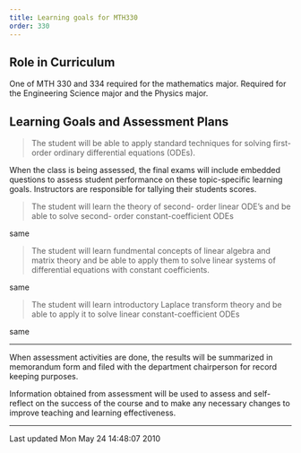 ```yaml
---
title: Learning goals for MTH330
order: 330
---
```


## Role in Curriculum

One of MTH 330 and 334 required for the mathematics major. Required for
the Engineering Science
major and the Physics major.

## Learning Goals and Assessment Plans

> The student will be able to apply standard
> techniques for solving first-order ordinary
> differential equations (ODEs).

When the class is being assessed, the final exams
will include embedded questions to assess student
performance on these topic-specific learning
goals. Instructors are responsible for tallying
their students scores.

> The student will learn the theory of second-
> order linear ODE's and be able to solve second-
> order constant-coefficient ODEs

same

> The student will learn fundmental concepts of
> linear algebra and matrix theory and be able to
> apply them to solve linear systems of
> differential equations with constant
> coefficients.

same

> The student will learn introductory Laplace
> transform theory and be able to apply it to solve
> linear constant-coefficient ODEs

same

----

When assessment activities are done, the results will be summarized in
memorandum form and filed with the department chairperson for record
keeping
purposes.

Information obtained from assessment will be used to assess and
self-reflect on the success of the course and to make any necessary
changes to
improve teaching and learning effectiveness.

------------------------------------------------------------------------

Last updated Mon May 24 14:48:07 2010
